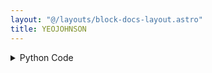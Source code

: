 ```yaml
---
layout: "@/layouts/block-docs-layout.astro"
title: YEOJOHNSON
---
```



<PythonDocsDisplay docstring={docstring} />
<AppDisplay app={app} />

<details>
<summary>Python Code</summary>
```python
from flojoy import OrderedPair, flojoy, Matrix, Scalar
import numpy as np
from collections import namedtuple
from typing import Literal

import scipy.stats


@flojoy
def YEOJOHNSON(
    default: OrderedPair | Matrix,
    lmbda: float = 0.1,
) -> OrderedPair | Matrix | Scalar:
    """The YEOJOHNSON node is based on a numpy or scipy function.

    The description of that function is as follows:

        Return a dataset transformed by a Yeo-Johnson power transformation.

    Parameters
    ----------
    x : ndarray
        Input array.
        Should be 1-dimensional.
    lmbda : float, optional
        If 'lmbda' is 'None', find the lambda that maximizes the
        log-likelihood function and return it as the second output argument.
        Otherwise the transformation is done for the given value.

    Returns
    -------
    DataContainer
        type 'ordered pair', 'scalar', or 'matrix'
    """

    result = scipy.stats.yeojohnson(
        x=default.y,
        lmbda=lmbda,
    )

    if isinstance(result, np.ndarray):
        result = OrderedPair(x=default.x, y=result)
    else:
        assert isinstance(
            result, np.number | float | int
        ), f"Expected np.number, float or int for result, got {type(result)}"
        result = Scalar(c=float(result))

    return result

```
[Find this Flojoy Block on GitHub](https://github.com/flojoy-ai/blocks/blob/main/blocks/SCIPY/STATS/YEOJOHNSON/YEOJOHNSON.py)
</details>


## Example
